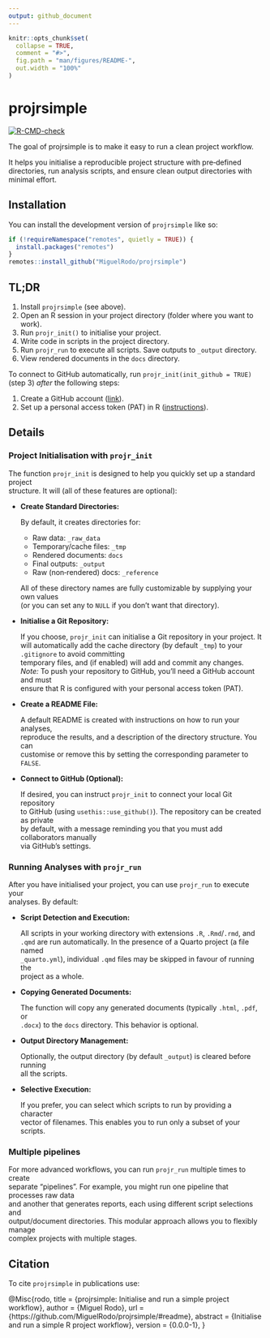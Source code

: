 ```yaml
---
output: github_document
---
```


<!-- README.md is generated from README.Rmd. Please edit that file -->

```r
knitr::opts_chunk$set(
  collapse = TRUE,
  comment = "#>",
  fig.path = "man/figures/README-",
  out.width = "100%"
)
```

# projrsimple

<!-- badges: start -->
[![R-CMD-check](https://github.com/MiguelRodo/projrsimple/actions/workflows/R-CMD-check.yaml/badge.svg)](https://github.com/MiguelRodo/projrsimple/actions/workflows/R-CMD-check.yaml)
<!-- badges: end -->

The goal of projrsimple is to make it easy to run a clean project workflow.

It helps you initialise a reproducible project structure with pre‐defined
directories, run analysis scripts, and ensure clean output directories
with minimal effort.

## Installation

You can install the development version of `projrsimple` like so:

``` r
if (!requireNamespace("remotes", quietly = TRUE)) {
  install.packages("remotes")
}
remotes::install_github("MiguelRodo/projrsimple")
```

## TL;DR

1. Install `projrsimple` (see above).
2. Open an R session in your project directory (folder where you want to work).
3. Run `projr_init()` to initialise your project.
4. Write code in scripts in the project directory.
5. Run `projr_run` to execute all scripts. Save outputs to `_output` directory.
6. View rendered documents in the `docs` directory.

To connect to GitHub automatically, run `projr_init(init_github = TRUE)` (step 3) *after* the following steps:

1. Create a GitHub account ([link](https://www.github.com)).
2. Set up a personal access token (PAT) in R ([instructions](https://happygitwithr.com/https-pat#tldr)).

## Details

### Project Initialisation with `projr_init`

The function `projr_init` is designed to help you quickly set up a standard project  
structure. It will (all of these features are optional):

- **Create Standard Directories:**  

  By default, it creates directories for:
  - Raw data: `_raw_data`
  - Temporary/cache files: `_tmp`
  - Rendered documents: `docs`
  - Final outputs: `_output`
  - Raw (non‐rendered) docs: `_reference`
  
  All of these directory names are fully customizable by supplying your own values  
  (or you can set any to `NULL` if you don’t want that directory).

- **Initialise a Git Repository:**  

  If you choose, `projr_init` can initialise a Git repository in your project.
  It will automatically add the  cache directory (by default `_tmp`) to your
  `.gitignore` to avoid committing  
  temporary files, and (if enabled) will add and commit any changes.  
  *Note:* To push your repository to GitHub, you’ll need a GitHub account and must  
  ensure that R is configured with your personal access token (PAT).

- **Create a README File:**  

  A default README is created with instructions on how to run your analyses,  
  reproduce the results, and a description of the directory structure. You can  
  customise or remove this by setting the corresponding parameter to `FALSE`.

- **Connect to GitHub (Optional):**

  If desired, you can instruct `projr_init` to connect your local Git repository  
  to GitHub (using `usethis::use_github()`). The repository can be created as private  
  by default, with a message reminding you that you must add collaborators manually  
  via GitHub’s settings.

### Running Analyses with `projr_run`

After you have initialised your project, you can use `projr_run` to execute your  
analyses. By default:

- **Script Detection and Execution:**  

  All scripts in your working directory with extensions `.R`, `.Rmd`/`.rmd`, and  
  `.qmd` are run automatically. In the presence of a Quarto project (a file named  
  `_quarto.yml`), individual `.qmd` files may be skipped in favour of running the  
  project as a whole.

- **Copying Generated Documents:**  

  The function will copy any generated documents (typically `.html`, `.pdf`, or  
  `.docx`) to the `docs` directory. This behavior is optional.

- **Output Directory Management:**  

  Optionally, the output directory (by default `_output`) is cleared before running  
  all the scripts.

- **Selective Execution:**  

  If you prefer, you can select which scripts to run by providing a character  
  vector of filenames. This enables you to run only a subset of your scripts.

### Multiple pipelines

For more advanced workflows, you can run `projr_run` multiple times to create  
separate "pipelines". For example, you might run one pipeline that processes raw data  
and another that generates reports, each using different script selections and  
output/document directories. This modular approach allows you to flexibly manage  
complex projects with multiple stages.

## Citation

To cite `projrsimple` in publications use:

@Misc{rodo,
  title = {projrsimple: Initialise and run a simple project workflow},
  author = {Miguel Rodo},
  url = {https://github.com/MiguelRodo/projrsimple/#readme},
  abstract = {Initialise and run a simple R project workflow},
  version = {0.0.0-1},
}
